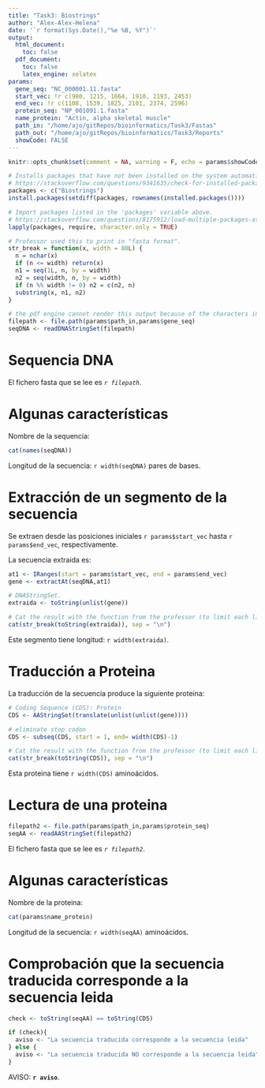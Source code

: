 ```yaml
---
title: "Task3: Biostrings"
author: "Alex-Alex-Helena"
date: '`r format(Sys.Date(),"%e %B, %Y")`'
output: 
  html_document:
    toc: false
  pdf_document: 
    toc: false
    latex_engine: xelatex
params:
  gene_seq: "NC_000001.11.fasta"
  start_vec: !r c(980, 1215, 1664, 1910, 2193, 2453)
  end_vec: !r c(1108, 1539, 1825, 2101, 2374, 2596)
  protein_seq: "NP_001091.1.fasta"
  name_protein: "Actin, alpha skeletal muscle"
  path_in: "/home/ajo/gitRepos/bioinformatics/Task3/Fastas"
  path_out: "/home/ajo/gitRepos/bioinformatics/Task3/Reports"
  showCode: FALSE
---
```

<!-- Adding some default values (for the params above), even though these will be passed via the render function. -->

```r
knitr::opts_chunk$set(comment = NA, warning = F, echo = params$showCode)

# Installs packages that have not been installed on the system automatically. 
# https://stackoverflow.com/questions/9341635/check-for-installed-packages-before-running-install-packages
packages <- c("Biostrings")
install.packages(setdiff(packages, rownames(installed.packages())))  

# Import packages listed in the 'packages' variable above. 
# https://stackoverflow.com/questions/8175912/load-multiple-packages-at-once
lapply(packages, require, character.only = TRUE)

# Professor used this to print in "fasta format".  
str_break = function(x, width = 80L) {
  n = nchar(x)
  if (n <= width) return(x)
  n1 = seq(1L, n, by = width)
  n2 = seq(width, n, by = width)
  if (n %% width != 0) n2 = c(n2, n)
  substring(x, n1, n2)
}
```

```r
# the pdf engine cannot render this output because of the characters in the DNA table. Not sure if this can be fixed. 
filepath <- file.path(params$path_in,params$gene_seq)
seqDNA <- readDNAStringSet(filepath)

```

# Sequencia DNA

El fichero fasta que se lee es *`r filepath`*.

# Algunas características

Nombre de la sequencia:

```r
cat(names(seqDNA))
```

Longitud de la secuencia: `r width(seqDNA)` pares de bases. 

# Extracción de un segmento de la secuencia

Se extraen desde las posiciones iniciales `r params$start_vec` hasta `r params$end_vec`, respectivamente. 

La secuencia extraida es:

```r
at1 <- IRanges(start = params$start_vec, end = params$end_vec)
gene <- extractAt(seqDNA,at1)

# DNAStringSet.
extraida <- toString(unlist(gene))

# Cat the result with the function from the professor (to limit each line to the page size).
cat(str_break(toString(extraida)), sep = "\n")
```

Este segmento tiene longitud: `r width(extraida)`.

# Traducción a Proteina

La traducción de la secuencia produce la siguiente proteina:

```r
# Coding Sequence (CDS): Protein
CDS <- AAStringSet(translate(unlist(unlist(gene))))

# eliminate stop codon
CDS <- subseq(CDS, start = 1, end= width(CDS)-1)

# Cat the result with the function from the professor (to limit each line to the page size).
cat(str_break(toString(CDS)), sep = "\n")
```

Esta proteina tiene `r width(CDS)` aminoácidos.

# Lectura de una proteina

```r
filepath2 <- file.path(params$path_in,params$protein_seq)
seqAA <- readAAStringSet(filepath2)
```

El fichero fasta que se lee es *`r filepath2`*.

# Algunas características

Nombre de la proteina: 

```r
cat(params$name_protein)
```

Longitud de la secuencia: `r width(seqAA)` aminoácidos. 

# Comprobación que la secuencia traducida corresponde a la secuencia leida

```r
check <- toString(seqAA) == toString(CDS)

if (check){
  aviso <- "La secuencia traducida corresponde a la secuencia leida"
} else {
  aviso <- "La secuencia traducida NO corresponde a la secuencia leida"
}
```

AVISO: **`r aviso`**.
